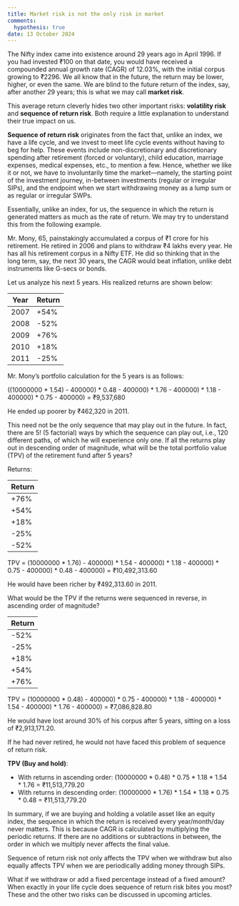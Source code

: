 ```yaml
---
title: Market risk is not the only risk in market
comments: 
  hypothesis: true
date: 13 October 2024
---
```


The Nifty index came into existence around 29 years ago in April 1996. If you had invested ₹100 on that date, you would have received a compounded annual growth rate (CAGR) of 12.03%, with the initial corpus growing to ₹2296. We all know that in the future, the return may be lower, higher, or even the same. We are blind to the future return of the index, say, after another 29 years; this is what we may call **market risk**.

This average return cleverly hides two other important risks: **volatility risk** and **sequence of return risk**. Both require a little explanation to understand their true impact on us.

**Sequence of return risk** originates from the fact that, unlike an index, we have a life cycle, and we invest to meet life cycle events without having to beg for help. These events include non-discretionary and discretionary spending after retirement (forced or voluntary), child education, marriage expenses, medical expenses, etc., to mention a few. Hence, whether we like it or not, we have to involuntarily time the market—namely, the starting point of the investment journey, in-between investments (regular or irregular SIPs), and the endpoint when we start withdrawing money as a lump sum or as regular or irregular SWPs.

Essentially, unlike an index, for us, the sequence in which the return is generated matters as much as the rate of return. We may try to understand this from the following example.

Mr. Mony, 65, painstakingly accumulated a corpus of ₹1 crore for his retirement. He retired in 2006 and plans to withdraw ₹4 lakhs every year. He has all his retirement corpus in a Nifty ETF. He did so thinking that in the long term, say, the next 30 years, the CAGR would beat inflation, unlike debt instruments like G-secs or bonds.

Let us analyze his next 5 years. His realized returns are shown below:

| Year | Return |
|------|--------|
| 2007 | +54%   |
| 2008 | -52%   |
| 2009 | +76%   |
| 2010 | +18%   |
| 2011 | -25%   |

Mr. Mony's portfolio calculation for the 5 years is as follows:

((10000000 \* 1.54) - 400000) \* 0.48 - 400000) \* 1.76 - 400000) \* 1.18 - 400000) \* 0.75 - 400000) = ₹9,537,680

He ended up poorer by ₹462,320 in 2011.

This need not be the only sequence that may play out in the future. In fact, there are 5! (5 factorial) ways by which the sequence can play out, i.e., 120 different paths, of which he will experience only one. If all the returns play out in descending order of magnitude, what will be the total portfolio value (TPV) of the retirement fund after 5 years?

Returns:

| Return |
|--------|
| +76%   |
| +54%   |
| +18%   |
| -25%   |
| -52%   |

TPV = (10000000 \* 1.76) - 400000) \* 1.54 - 400000) \* 1.18 - 400000) \* 0.75 - 400000) \* 0.48 - 400000) = ₹10,492,313.60

He would have been richer by ₹492,313.60 in 2011.

What would be the TPV if the returns were sequenced in reverse, in ascending order of magnitude?

| Return |
|--------|
| -52%   |
| -25%   |
| +18%   |
| +54%   |
| +76%   |

TPV = (10000000 \* 0.48) - 400000) \* 0.75 - 400000) \* 1.18 - 400000) \* 1.54 - 400000) \* 1.76 - 400000) = ₹7,086,828.80

He would have lost around 30% of his corpus after 5 years, sitting on a loss of ₹2,913,171.20.

If he had never retired, he would not have faced this problem of sequence of return risk.

**TPV (Buy and hold)**:

-   With returns in ascending order: (10000000 \* 0.48) \* 0.75 \* 1.18 \* 1.54 \* 1.76 = ₹11,513,779.20
-   With returns in descending order: (10000000 \* 1.76) \* 1.54 \* 1.18 \* 0.75 \* 0.48 = ₹11,513,779.20

In summary, if we are buying and holding a volatile asset like an equity index, the sequence in which the return is received every year/month/day never matters. This is because CAGR is calculated by multiplying the periodic returns. If there are no additions or subtractions in between, the order in which we multiply never affects the final value.

::: callout-tip
Sequence of return risk not only affects the TPV when we withdraw but also equally affects TPV when we are periodically adding money through SIPs.
:::

What if we withdraw or add a fixed percentage instead of a fixed amount? When exactly in your life cycle does sequence of return risk bites you most? These and the other two risks can be discussed in upcoming articles.
